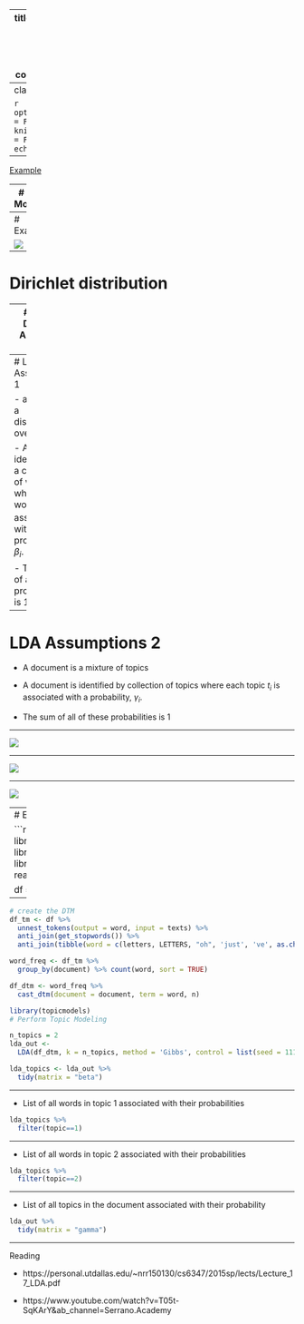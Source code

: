 
---
title: "Topic Modeling"
output:
  xaringan::moon_reader:
    lib_dir: libs
    nature:
      highlightStyle: github
      highlightLines: true
      countIncrementalSlides: false
      
   

---
class: inverse, middle, center

```r
options(htmltools.dir.version = FALSE)
knitr::opts_chunk$set(message = FALSE, warning = FALSE, echo = TRUE)
```

---

[Example](assignment16_codes2.html)


---
# Topic Modeling

- Given a dataset containing many documents and each document is a text dataset

- Topic Modeling is to identify the topics for each document. 

- A document may have more than one topic.  

---
# Example 

![](3.png)
---
# Dirichlet distribution


---
# Latent Dirichlet Allocation (LDA)

- LDA is a family of statistical models that can generate text data

- The two parameters of LDA are vectors $\beta$ and $\gamma$

- The method assumes that the given text data is a sample/realization of a LDA model

- Searching for the parameters that maximizes the likelihood of having the text dataset will identify the topcs for each documents.

---
# LDA Assumptions 1

- a topic is a a distribution over words 

- A topic is identified by a collection of words where each word $w_i$ is associated with a probability $\beta_i$.  

- The sum of all these probabilities is 1

---
# LDA Assumptions 2

- A document is a mixture of topics 

- A document is identified by collection of topics where each topic $t_i$ is associated with a probability, $\gamma_i$. 

- The sum of all of these probabilities is 1

---

![](1.png)

---

![](3.png)

---

![](2.png)

---
# Example 


```r
library(tidyverse)
library(tidytext)
library(tm)
library(wordcloud)
library(knitr)
df <- read_csv("topic_model.csv")

df = df %>% head(2)
```

---

```r

# create the DTM
df_tm <- df %>% 
  unnest_tokens(output = word, input = texts) %>% 
  anti_join(get_stopwords()) %>% 
  anti_join(tibble(word = c(letters, LETTERS, "oh", 'just', 've', as.character(c(1:100)))))

word_freq <- df_tm %>% 
  group_by(document) %>% count(word, sort = TRUE)

df_dtm <- word_freq %>% 
  cast_dtm(document = document, term = word, n)

library(topicmodels)
# Perform Topic Modeling

n_topics = 2
lda_out <-
  LDA(df_dtm, k = n_topics, method = 'Gibbs', control = list(seed = 1111))

lda_topics <- lda_out %>%
  tidy(matrix = "beta") 

```

---

- List of all words in topic 1 associated with their probabilities

```r
lda_topics %>% 
  filter(topic==1)
```


---

- List of all words in topic 2 associated with their probabilities

```r
lda_topics %>% 
  filter(topic==2)
```

---

- List of all topics in the document associated with their probability

```r
lda_out %>%
  tidy(matrix = "gamma") 
```



---

Reading

- https://personal.utdallas.edu/~nrr150130/cs6347/2015sp/lects/Lecture_17_LDA.pdf

- https://www.youtube.com/watch?v=T05t-SqKArY&ab_channel=Serrano.Academy












